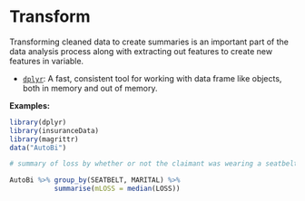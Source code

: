 # Transform {#transform}

Transforming cleaned data to create summaries is an important part of the data analysis process along with extracting out features to create new features in variable.


* [`dplyr`](https://cran.r-project.org/web/packages/dplyr/index.html): A fast, consistent tool for working with data frame like objects, both in memory and out of memory.

**Examples: **

```{r, message=FALSE, warning=FALSE}
library(dplyr)
library(insuranceData)
library(magrittr)
data("AutoBi")

# summary of loss by whether or not the claimant was wearing a seatbelt/child restraint

AutoBi %>% group_by(SEATBELT, MARITAL) %>% 
           summarise(mLOSS = median(LOSS))


```



